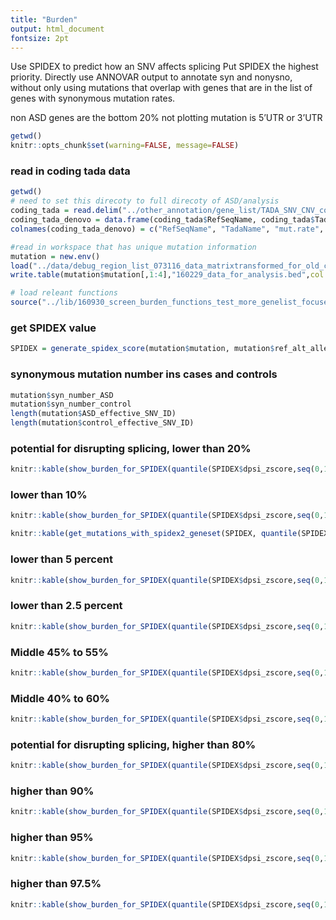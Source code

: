 ```yaml
---
title: "Burden"
output: html_document
fontsize: 2pt
---
```


Use SPIDEX to predict how an SNV affects splicing
Put SPIDEX the highest priority.
Directly use ANNOVAR output to annotate syn and nonysno, without only using mutations that overlap with genes that are in the list of genes with synonymous mutation rates. 

non ASD genes are the bottom 20%
not plotting mutation is 5'UTR or 3'UTR

```r
getwd()
knitr::opts_chunk$set(warning=FALSE, message=FALSE)
```
### read in coding tada data

```r
getwd()
# need to set this direcoty to full direcoty of ASD/analysis
coding_tada = read.delim("../other_annotation/gene_list/TADA_SNV_CNV_combined_Feb7.txt", header = TRUE, sep = "\t", stringsAsFactors = FALSE)
coding_tada_denovo = data.frame(coding_tada$RefSeqName, coding_tada$TadaName, coding_tada$mut.rate, coding_tada$dn.LoF, coding_tada$dn.mis3, coding_tada$BF.SNV.dn, coding_tada$BF.combined, coding_tada$qvalue.combined)
colnames(coding_tada_denovo) = c("RefSeqName", "TadaName", "mut.rate", "dn.LoF", "dn.mis3", "BF.SNV.dn", "BF.combined", "qvalue.combined")

#read in workspace that has unique mutation information
mutation = new.env()
load("../data/debug_region_list_073116_data_matrixtransformed_for_old_code.Rdata", envir = mutation)
write.table(mutation$mutation[,1:4],"160229_data_for_analysis.bed",col.names = FALSE, row.names = FALSE, sep = "\t", quote = FALSE)

# load releant functions
source("../lib/160930_screen_burden_functions_test_more_genelist_focused.R")

```


### get SPIDEX value ###
```r
SPIDEX = generate_spidex_score(mutation$mutation, mutation$ref_alt_allele)
```

### synonymous mutation number ins cases and controls
```r
mutation$syn_number_ASD
mutation$syn_number_control
length(mutation$ASD_effective_SNV_ID)
length(mutation$control_effective_SNV_ID)

```
### potential for disrupting splicing, lower than 20%
```r
knitr::kable(show_burden_for_SPIDEX(quantile(SPIDEX$dpsi_zscore,seq(0,1,0.1),na.rm = TRUE)[1],quantile(SPIDEX$dpsi_zscore,seq(0,1,0.1),na.rm = TRUE)[3],syn_ASD = mutation$syn_number_ASD, syn_control = mutation$syn_number_control))
```

### lower than 10%
```r
knitr::kable(show_burden_for_SPIDEX(quantile(SPIDEX$dpsi_zscore,seq(0,1,0.1),na.rm = TRUE)[1],quantile(SPIDEX$dpsi_zscore,seq(0,1,0.1),na.rm = TRUE)[2],syn_ASD = mutation$syn_number_ASD, syn_control = mutation$syn_number_control))
```

```r
knitr::kable(get_mutations_with_spidex2_geneset(SPIDEX, quantile(SPIDEX$dpsi_zscore,seq(0,1,0.1),na.rm = TRUE)[1],quantile(SPIDEX$dpsi_zscore,seq(0,1,0.1),na.rm = TRUE)[2], stringent_ASD),syn_ASD = mutation$syn_number_ASD, syn_control = mutation$syn_number_control)
```

### lower than 5 percent
```r
knitr::kable(show_burden_for_SPIDEX(quantile(SPIDEX$dpsi_zscore,seq(0,1,0.05),na.rm = TRUE)[1],quantile(SPIDEX$dpsi_zscore,seq(0,1,0.05),na.rm = TRUE)[2], syn_ASD = mutation$syn_number_ASD, syn_control = mutation$syn_number_control))
```

### lower than 2.5 percent
```r
knitr::kable(show_burden_for_SPIDEX(quantile(SPIDEX$dpsi_zscore,seq(0,1,0.025),na.rm = TRUE)[1],quantile(SPIDEX$dpsi_zscore,seq(0,1,0.025),na.rm = TRUE)[2], syn_ASD = mutation$syn_number_ASD, syn_control = mutation$syn_number_control))
```


### Middle 45% to 55%
```r
knitr::kable(show_burden_for_SPIDEX(quantile(SPIDEX$dpsi_zscore,seq(0,1,0.025),na.rm = TRUE)[19],quantile(SPIDEX$dpsi_zscore,seq(0,1,0.025),na.rm = TRUE)[23], syn_ASD = mutation$syn_number_ASD, syn_control = mutation$syn_number_control))
```

### Middle 40% to 60%
```r
knitr::kable(show_burden_for_SPIDEX(quantile(SPIDEX$dpsi_zscore,seq(0,1,0.025),na.rm = TRUE)[17],quantile(SPIDEX$dpsi_zscore,seq(0,1,0.025),na.rm = TRUE)[25], syn_ASD = mutation$syn_number_ASD, syn_control = mutation$syn_number_control))
```


### potential for disrupting splicing, higher than 80% 
```r
knitr::kable(show_burden_for_SPIDEX(quantile(SPIDEX$dpsi_zscore,seq(0,1,0.1),na.rm = TRUE)[9],quantile(SPIDEX$dpsi_zscore,seq(0,1,0.1),na.rm = TRUE)[11], syn_ASD = mutation$syn_number_ASD, syn_control = mutation$syn_number_control))
```

### higher than 90%
```r
knitr::kable(show_burden_for_SPIDEX(quantile(SPIDEX$dpsi_zscore,seq(0,1,0.1),na.rm = TRUE)[10],quantile(SPIDEX$dpsi_zscore,seq(0,1,0.1),na.rm = TRUE)[11], syn_ASD = mutation$syn_number_ASD, syn_control = mutation$syn_number_control))
```

### higher than 95%
```r
knitr::kable(show_burden_for_SPIDEX(quantile(SPIDEX$dpsi_zscore,seq(0,1,0.05),na.rm = TRUE)[20],quantile(SPIDEX$dpsi_zscore,seq(0,1,0.05),na.rm = TRUE)[21], syn_ASD = mutation$syn_number_ASD, syn_control = mutation$syn_number_control))
```

### higher than 97.5%
```r
knitr::kable(show_burden_for_SPIDEX(quantile(SPIDEX$dpsi_zscore,seq(0,1,0.025),na.rm = TRUE)[40],quantile(SPIDEX$dpsi_zscore,seq(0,1,0.025),na.rm = TRUE)[41], syn_ASD = mutation$syn_number_ASD, syn_control = mutation$syn_number_control))
```

